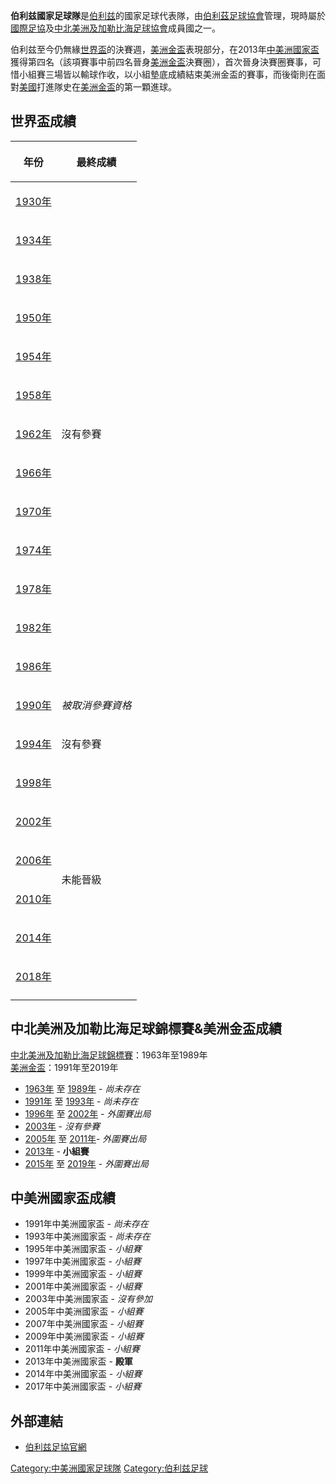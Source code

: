 {{Infobox National football team
| Name               = 伯利兹
| Badge              = FA Belize.svg
| Nickname           = ''The Jaguars'' 
| Association        = [[伯利茲足球協會|伯利茲足球協會]] 
| Confederation      = [[中北美洲及加勒比海足協|中北美洲及加勒比海足協]] 
| Coach              = {{link-en|戴爾·佩拉約|Dale Pelayo Sr.}}
| Most caps          = {{link-en|埃爾羅伊·史密斯|Elroy Smith}} (57) 
| Top scorer         = {{link-en|迪恩·麥考萊|Deon McCaulay}} (26)
| Home Stadium       = {{link-en|FFB球場|FFB Field}}
| FIFA Trigramme     = BLZ
| FIFA Rank          = {{FIFA World Rankings|BLZ}}
| FIFA max           = 114
| FIFA max date      = 2016年4月-6月
| FIFA min           = 201
| FIFA min date      = 2007年11月-2008年1月
| Elo Rank           = {{World Football Elo Ratings|Belize}}
| Elo max            = 166
| Elo max date       = 2018年9月
| Elo min            = 189
| Elo min date       = 2008年1月

| pattern_la1=_blz18h
| pattern_b1=_blz18h
| pattern_ra1=_blz18h
| pattern_sh1=_blz18h
| pattern_so1=_blz18h
| leftarm1=0000FF
| body1=0000FF
| rightarm1=0000FF
| shorts1=0000FF
| socks1=0000FF
| pattern_la2=_blz18a
| pattern_b2=_blz18a
| pattern_ra2=_blz18a
| pattern_sh2=_blz18a
| pattern_so2=_blz18a
| leftarm2=ED1C24
| body2=ED1C24
| rightarm2=ED1C24
| shorts2=ED1C24
| socks2=ED1C24

|  First game         = {{flagicon|El Salvador}} [[薩爾瓦多國家足球隊|薩爾瓦多]] 3 - 0 伯利兹 {{flagicon|Belize}}<br>（1995年11月29日，[[薩爾瓦多|薩爾瓦多]][[聖薩爾瓦多|聖薩爾瓦多]]） 
|  Largest win        = {{flagicon|Belize}} 伯利兹 7 - 1 [[尼加拉瓜國家足球隊|尼加拉瓜]] {{flagicon|Nicaragua}}<br>（2002年4月17日，[[伯利兹|伯利兹]][[伯利兹市|伯利兹市]]） 
|  Largest loss       = {{flagicon|Costa Rica}} [[哥斯達黎加國家足球隊|哥斯達黎加]] 7 - 0 伯利兹 {{flagicon|Belize}}<br>（1999年3月17日，[[哥斯达黎加|哥斯达黎加]][[聖荷西_(哥斯大黎加)|聖荷西]]）<br>{{flagicon|Mexico}} [[墨西哥國家足球隊|墨西哥]] 7 - 0 伯利兹  {{flagicon|Belize}}<br>（2008年6月21日，[[墨西哥|墨西哥]][[蒙特雷|蒙特雷]]） 
|  World cup apps     = 
|  World cup first    =  
|  World cup best     =  
|  Regional name      = [[美洲金盃|美洲金盃/中北美洲及加勒比海足球錦標賽]]
|  Regional cup apps  = 1
|  Regional cup first = [[2013年美洲金盃|2013年]]
|  Regional cup best  = 小組賽，[[2013年美洲金盃|2013年]]
}}

'''伯利兹國家足球隊'''是[[伯利兹|伯利兹]]的國家足球代表隊，由[[伯利茲足球協會|伯利茲足球協會]]管理，現時屬於[[國際足協|國際足協]]及[[中北美洲及加勒比海足球協會|中北美洲及加勒比海足球協會]]成員國之一。

伯利兹至今仍無緣[[世界盃|世界盃]]的決賽週，[[美洲金盃|美洲金盃]]表現部分，在2013年[[中美洲國家盃|中美洲國家盃]]獲得第四名（該項賽事中前四名晉身[[美洲金盃|美洲金盃]]決賽圈），首次晉身決賽圈賽事，可惜小組賽三場皆以輸球作收，以小組墊底成績結束美洲金盃的賽事，而後衛{{link-en|伊恩·蓋奈爾|Ian Gaynair}}則在面對[[美國國家足球隊|美國]]打進隊史在[[美洲金盃|美洲金盃]]的第一顆進球。

== 世界盃成績 ==
{| class="wikitable" style="text-align: center;"
|-
!年份
!最終成績
|-
|{{flagicon|Uruguay}} [[1930年世界盃足球賽|1930年]]||rowspan=13|沒有參賽
|-
|{{flagicon|KIT}} [[1934年世界盃足球賽|1934年]]
|-
|{{flagicon|France}} [[1938年世界盃足球賽|1938年]]
|-
|{{flagicon|BRA|variant=1889}} [[1950年世界盃足球賽|1950年]]
|-
|{{flagicon|Switzerland}} [[1954年世界盃足球賽|1954年]]
|-
|{{flagicon|Sweden}} [[1958年世界盃足球賽|1958年]]
|-
|{{flagicon|Chile}} [[1962年世界盃足球賽|1962年]]
|-
|{{flagicon|England}} [[1966年世界盃足球賽|1966年]]
|-
|{{flagicon|Mexico}} [[1970年世界盃足球賽|1970年]]
|-
|{{flagicon|West Germany}} [[1974年世界盃足球賽|1974年]]
|-
|{{flagicon|Argentina}} [[1978年世界盃足球賽|1978年]]
|-
|{{flagicon|Spain}} [[1982年世界盃足球賽|1982年]]
|-
|{{flagicon|Mexico}} [[1986年世界盃足球賽|1986年]]
|-
|{{flagicon|Italy}} [[1990年世界盃足球賽|1990年]]||''被取消參賽資格''
|-
|{{flagicon|United States}} [[1994年世界盃足球賽|1994年]]||沒有參賽
|-
|{{flagicon|France}} [[1998年世界盃足球賽|1998年]]||rowspan=6|未能晉級
|-
|{{flagicon|South Korea}}{{flagicon|Japan}} [[2002年世界盃足球賽|2002年]]
|-
|{{flagicon|Germany}} [[2006年世界盃足球賽|2006年]]
|-
|{{flagicon|South Africa}} [[2010年世界盃足球賽|2010年]]
|-
|{{flagicon|Brazil}} [[2014年世界盃足球賽|2014年]]
|-
|{{flagicon|Russia}} [[2018年世界盃足球賽|2018年]]
|-
|}

== 中北美洲及加勒比海足球錦標賽&美洲金盃成績 ==
[[中北美洲及加勒比海足球錦標賽|中北美洲及加勒比海足球錦標賽]]：1963年至1989年<br/>
[[美洲金盃|美洲金盃]]：1991年至2019年

* [[1963年中北美洲及加勒比海足球錦標賽|1963年]] 至 [[1989年中北美洲及加勒比海足球錦標賽|1989年]] - ''尚未存在''
* [[1991年美洲金盃|1991年]] 至 [[1993年美洲金盃|1993年]] - ''尚未存在''
* [[1996年美洲金盃|1996年]] 至 [[2002年美洲金盃|2002年]] - ''外圍賽出局''
* [[2003年美洲金盃|2003年]] - ''沒有參賽''
* [[2005年美洲金盃|2005年]] 至 [[2011年美洲金盃|2011年]]- ''外圍賽出局''
* [[2013年美洲金盃|2013年]] - '''小組賽'''
* [[2015年美洲金盃|2015年]] 至 [[2019年美洲金盃|2019年]] - ''外圍賽出局''

== 中美洲國家盃成績 ==
* 1991年中美洲國家盃 - ''尚未存在''
* 1993年中美洲國家盃 - ''尚未存在''
* 1995年中美洲國家盃 - ''小組賽''
* 1997年中美洲國家盃 - ''小組賽''
* 1999年中美洲國家盃 - ''小組賽''
* 2001年中美洲國家盃 - ''小組賽''
* 2003年中美洲國家盃 - ''沒有參加''
* 2005年中美洲國家盃 - ''小組賽''
* 2007年中美洲國家盃 - ''小組賽''
* 2009年中美洲國家盃 - ''小組賽''
* 2011年中美洲國家盃 - ''小組賽''
* 2013年中美洲國家盃 - '''殿軍'''
* 2014年中美洲國家盃 - ''小組賽''
* 2017年中美洲國家盃 - ''小組賽''

== 外部連結 ==
* [https://web.archive.org/web/20100812042845/http://www.belizefootball.bz/ 伯利兹足協官網]

{{CONCACAF teams}}

[[Category:中美洲國家足球隊|Category:中美洲國家足球隊]]
[[Category:伯利兹足球|Category:伯利兹足球]]